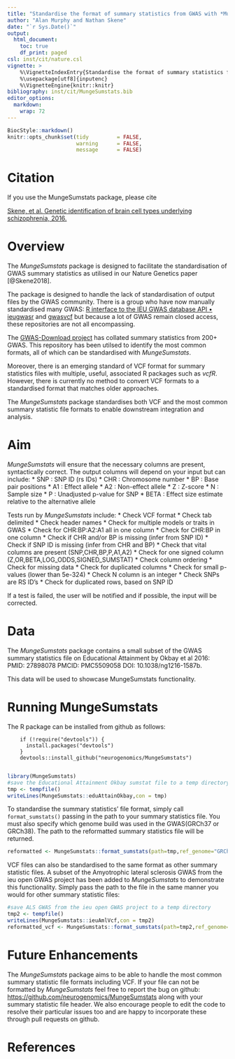 ```yaml
---
title: "Standardise the format of summary statistics from GWAS with *MungeSumstats*"
author: "Alan Murphy and Nathan Skene"
date: "`r Sys.Date()`"
output:
  html_document:
    toc: true
    df_print: paged
csl: inst/cit/nature.csl
vignette: >
    %\VignetteIndexEntry{Standardise the format of summary statistics from GWAS with MungeSumstats} 
    %\usepackage[utf8]{inputenc}
    %\VignetteEngine{knitr::knitr} 
bibliography: inst/cit/MungeSumstats.bib
editor_options: 
  markdown: 
    wrap: 72
---
```


```r
BiocStyle::markdown()
knitr::opts_chunk$set(tidy         = FALSE,
                      warning      = FALSE,
                      message      = FALSE)

```

# Citation

If you use the MungeSumstats package, please cite

[Skene, et al. Genetic identification of brain cell types underlying
schizophrenia, 2016.](https://www.nature.com/articles/s41588-018-0129-5)

# Overview

The *MungeSumstats* package is designed to facilitate the
standardisation of GWAS summary statistics as utilised in our Nature
Genetics paper [@Skene2018].

The package is designed to handle the lack of standardisation of output
files by the GWAS community. There is a group who have now manually
standardised many GWAS: [R interface to the IEU GWAS database API •
ieugwasr](https://mrcieu.github.io/ieugwasr/) and
[gwasvcf](https://github.com/MRCIEU/gwasvcf) but because a lot of GWAS
remain closed access, these repositories are not all encompassing.

The [GWAS-Download
project](https://github.com/mikegloudemans/gwas-download) has collated
summary statistics from 200+ GWAS. This repository has been utilsed to
identify the most common formats, all of which can be standardised with
*MungeSumstats*.

Moreover, there is an emerging standard of VCF format for summary
statistics files with multiple, useful, associated R packages such as
*vcfR*. However, there is currently no method to convert VCF formats to
a standardised format that matches older approaches.

The *MungeSumstats* package standardises both VCF and the most common
summary statistic file formats to enable downstream integration and
analysis.

# Aim

*MungeSumstats* will ensure that the necessary columns are present,
syntactically correct. The output columns will depend on your input but can 
include: 
  * SNP : SNP ID (rs IDs) 
  * CHR : Chromosome number 
  * BP : Base pair positions
  * A1 : Effect allele 
  * A2 : Non-effect allele
  * Z : Z-score
  * N : Sample size
  * P : Unadjusted p-value for SNP
  * BETA : Effect size estimate relative to the alternative allele 

Tests run by *MungeSumstats* include:
  * Check VCF format
  * Check tab delimited
  * Check header names
  * Check for multiple models or traits in GWAS
  * Check for CHR:BP:A2:A1 all in one column
  * Check for CHR:BP in one column
  * Check if CHR and/or BP is missing (infer from SNP ID)
  * Check if SNP ID is missing (infer from CHR and BP)
  * Check that vital columns are present (SNP,CHR,BP,P,A1,A2)
  * Check for one signed column (Z,OR,BETA,LOG_ODDS,SIGNED_SUMSTAT)
  * Check column ordering
  * Check for missing data
  * Check for duplicated columns
  * Check for small p-values (lower than  5e-324)
  * Check N column is an integer
  * Check SNPs are RS ID's
  * Check for duplicated rows, based on SNP ID

If a test is failed, the user will be notified and if possible, the input will 
be corrected.

# Data

The *MungeSumstats* package contains a small subset of the GWAS summary
statistics file on Educational Attainment by Okbay et al 2016: PMID:
27898078 PMCID: PMC5509058 DOI: 10.1038/ng1216-1587b.

This data will be used to showcase MungeSumstats functionality.

# Running MungeSumstats

The R package can be installed from github as follows:
```
    if (!require("devtools")) {
      install.packages("devtools")
    }
    devtools::install_github("neurogenomics/MungeSumstats")
    
```
```r
library(MungeSumstats)
#save the Educational Attainment Okbay sumstat file to a temp directory
tmp <- tempfile()
writeLines(MungeSumstats::eduAttainOkbay,con = tmp)
```

To standardise the summary statistics' file format, simply call
`format_sumstats()` passing in the path to your summary statistics file.
You must also specify which genome build was used in the GWAS(GRCh37 or GRCh38).
The path to the reformatted summary statistics file will be returned.

```r
reformatted <- MungeSumstats::format_sumstats(path=tmp,ref_genome="GRCh37")
```

VCF files can also be standardised to the same format as other summary statistic
files. A subset of the Amyotrophic lateral sclerosis GWAS from the ieu open GWAS
project has been added to *MungeSumstats* to demonstrate this functionality.
Simply pass the path to the file in the same manner you would for other summary
statistic files:

```r
#save ALS GWAS from the ieu open GWAS project to a temp directory
tmp2 <- tempfile()
writeLines(MungeSumstats::ieuAmlVcf,con = tmp2)
reformatted_vcf <- MungeSumstats::format_sumstats(path=tmp2,ref_genome="GRCh37")
```

# Future Enhancements

The *MungeSumstats* package aims to be able to handle the most common
summary statistic file formats including VCF. If your file can not be
formatted by *MungeSumstats* feel free to report the bug on github:
<https://github.com/neurogenomics/MungeSumstats> along with your summary
statistic file header. We also encourage people to edit the code to
resolve their particular issues too and are happy to incorporate these
through pull requests on github.

# References
